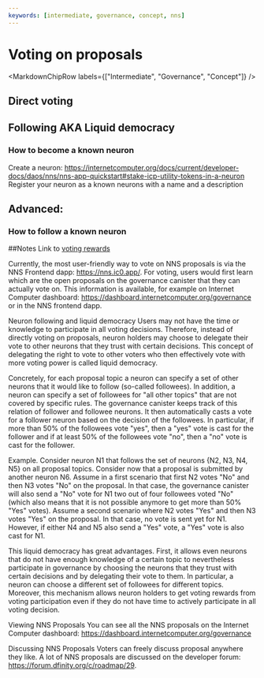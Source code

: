 ```yaml
---
keywords: [intermediate, governance, concept, nns]
---
```



# Voting on proposals

<MarkdownChipRow labels={["Intermediate", "Governance", "Concept"]} />


## Direct voting

## Following AKA Liquid democracy

### How to become a known neuron

Create a neuron: https://internetcomputer.org/docs/current/developer-docs/daos/nns/nns-app-quickstart#stake-icp-utility-tokens-in-a-neuron
Register your neuron as a known neurons with a name and a description

Advanced:
-

### How to follow a known neuron


##Notes
Link to [voting rewards](./staking-voting-rewards.mdx)

Currently, the most user-friendly way to vote on NNS proposals is via the NNS Frontend dapp: https://nns.ic0.app/. For voting, users would first learn which are the open proposals on the governance canister that they can actually vote on. This information is available, for example on Internet Computer dashboard: https://dashboard.internetcomputer.org/governance or in the NNS frontend dapp.

Neuron following and liquid democracy
Users may not have the time or knowledge to participate in all voting decisions. Therefore, instead of directly voting on proposals, neuron holders may choose to delegate their vote to other neurons that they trust with certain decisions. This concept of delegating the right to vote to other voters who then effectively vote with more voting power is called liquid democracy.

Concretely, for each proposal topic a neuron can specify a set of other neurons that it would like to follow (so-called followees). In addition, a neuron can specify a set of followees for "all other topics" that are not covered by specific rules. The governance canister keeps track of this relation of follower and followee neurons. It then automatically casts a vote for a follower neuron based on the decision of the followees. In particular, if more than 50% of the followees vote "yes", then a "yes" vote is cast for the follower and if at least 50% of the followees vote "no", then a "no" vote is cast for the follower.

Example. Consider neuron N1 that follows the set of neurons {N2, N3, N4, N5} on all proposal topics. Consider now that a proposal is submitted by another neuron N6. Assume in a first scenario that first N2 votes "No" and then N3 votes "No" on the proposal. In that case, the governance canister will also send a "No" vote for N1 two out of four followees voted "No" (which also means that it is not possible anymore to get more than 50% "Yes" votes). Assume a second scenario where N2 votes "Yes" and then N3 votes "Yes" on the proposal. In that case, no vote is sent yet for N1. However, if either N4 and N5 also send a "Yes" vote, a "Yes" vote is also cast for N1.

This liquid democracy has great advantages. First, it allows even neurons that do not have enough knowledge of a certain topic to nevertheless participate in governance by choosing the neurons that they trust with certain decisions and by delegating their vote to them. In particular, a neuron can choose a different set of followees for different topics. Moreover, this mechanism allows neuron holders to get voting rewards from voting participation even if they do not have time to actively participate in all voting decision.



Viewing NNS Proposals
You can see all the NNS proposals on the Internet Computer dashboard: https://dashboard.internetcomputer.org/governance

Discussing NNS Proposals
Voters can freely discuss proposal anywhere they like. A lot of NNS proposals are discussed on the developer forum: https://forum.dfinity.org/c/roadmap/29.